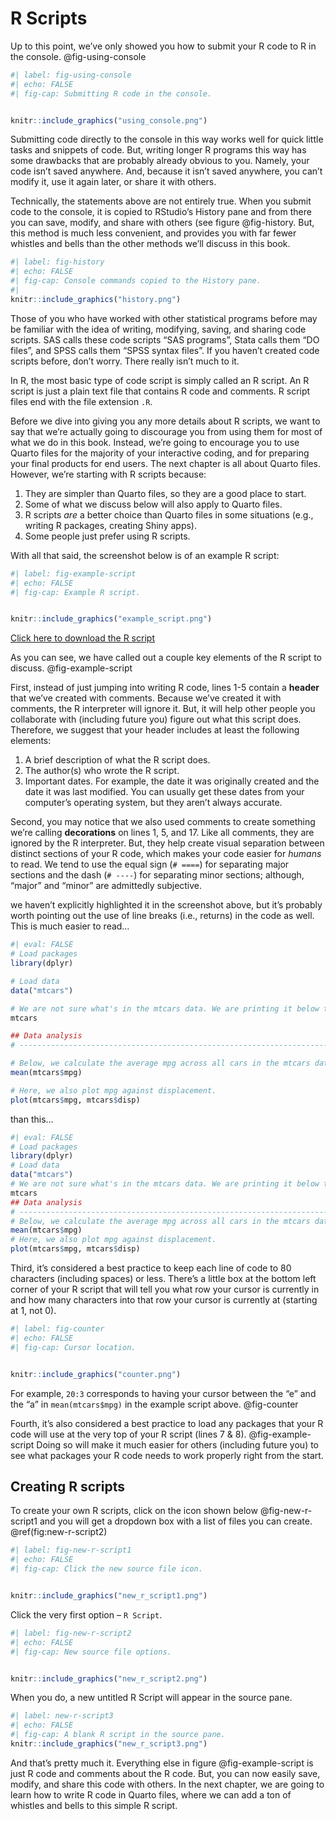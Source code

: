 # R Scripts

Up to this point, we've only showed you how to submit your R code to R in the console. @fig-using-console

```r
#| label: fig-using-console
#| echo: FALSE
#| fig-cap: Submitting R code in the console.


knitr::include_graphics("using_console.png")
```

Submitting code directly to the console in this way works well for quick little tasks and snippets of code. But, writing longer R programs this way has some drawbacks that are probably already obvious to you. Namely, your code isn't saved anywhere. And, because it isn't saved anywhere, you can't modify it, use it again later, or share it with others.

Technically, the statements above are not entirely true. When you submit code to the console, it is copied to RStudio's History pane and from there you can save, modify, and share with others (see figure @fig-history. But, this method is much less convenient, and provides you with far fewer whistles and bells than the other methods we'll discuss in this book.

```r
#| label: fig-history
#| echo: FALSE
#| fig-cap: Console commands copied to the History pane.
#| 
knitr::include_graphics("history.png")
```

Those of you who have worked with other statistical programs before may be familiar with the idea of writing, modifying, saving, and sharing code scripts. SAS calls these code scripts "SAS programs", Stata calls them "DO files", and SPSS calls them "SPSS syntax files". If you haven't created code scripts before, don't worry. There really isn't much to it. 

In R, the most basic type of code script is simply called an R script. An R script is just a plain text file that contains R code and comments. R script files end with the file extension `.R`. 

Before we dive into giving you any more details about R scripts, we want to say that we're actually going to discourage you from using them for most of what we do in this book. Instead, we're going to encourage you to use Quarto files for the majority of your interactive coding, and for preparing your final products for end users. The next chapter is all about Quarto files. However, we're starting with R scripts because:

1. They are simpler than Quarto files, so they are a good place to start.   
2. Some of what we discuss below will also apply to Quarto files.    
3. R scripts _are_ a better choice than Quarto files in some situations (e.g., writing R packages, creating Shiny apps).   
4. Some people just prefer using R scripts.   

With all that said, the screenshot below is of an example R script:

```r
#| label: fig-example-script
#| echo: FALSE
#| fig-cap: Example R script.


knitr::include_graphics("example_script.png")
```

[Click here to download the R script](https://www.dropbox.com/scl/fi/wria8kunjnnr6qs97p7tm/example_script.R?rlkey=bv28jbfzlt4eusgocxaum7rpq&dl=1)

As you can see, we have called out a couple key elements of the R script to discuss. @fig-example-script 

First, instead of just jumping into writing R code, lines 1-5 contain a **header** that we've created with comments. Because we've created it with comments, the R interpreter will ignore it. But, it will help other people you collaborate with (including future you) figure out what this script does. Therefore, we suggest that your header includes at least the following elements:

1. A brief description of what the R script does.   
2. The author(s) who wrote the R script.   
3. Important dates. For example, the date it was originally created and the date it was last modified. You can usually get these dates from your computer's operating system, but they aren't always accurate.    

Second, you may notice that we also used comments to create something we're calling **decorations** on lines 1, 5, and 17. Like all comments, they are ignored by the R interpreter. But, they help create visual separation between distinct sections of your R code, which makes your code easier for _humans_ to read. We tend to use the equal sign (`# ====`) for separating major sections and the dash (`# ----`) for separating minor sections; although, "major" and "minor" are admittedly subjective. 

we haven't explicitly highlighted it in the screenshot above, but it's probably worth pointing out the use of line breaks (i.e., returns) in the code as well. This is much easier to read...

```r
#| eval: FALSE
# Load packages
library(dplyr)

# Load data
data("mtcars")

# We are not sure what's in the mtcars data. We are printing it below to take a look
mtcars

## Data analysis
# ----------------------------------------------------------------------------

# Below, we calculate the average mpg across all cars in the mtcars data frame.
mean(mtcars$mpg)

# Here, we also plot mpg against displacement.
plot(mtcars$mpg, mtcars$disp)
```

than this...

```r
#| eval: FALSE
# Load packages
library(dplyr)
# Load data
data("mtcars")
# We are not sure what's in the mtcars data. We are printing it below to take a look
mtcars
## Data analysis
# ----------------------------------------------------------------------------
# Below, we calculate the average mpg across all cars in the mtcars data frame.
mean(mtcars$mpg)
# Here, we also plot mpg against displacement.
plot(mtcars$mpg, mtcars$disp)
```

Third, it's considered a best practice to keep each line of code to 80 characters (including spaces) or less. There's a little box at the bottom left corner of your R script that will tell you what row your cursor is currently in and how many characters into that row your cursor is currently at (starting at 1, not 0). 

```r
#| label: fig-counter
#| echo: FALSE
#| fig-cap: Cursor location.


knitr::include_graphics("counter.png")
```

For example, `20:3` corresponds to having your cursor between the "e" and the "a" in `mean(mtcars$mpg)` in the example script above. @fig-counter

Fourth, it's also considered a best practice to load any packages that your R code will use at the very top of your R script (lines 7 & 8). @fig-example-script Doing so will make it much easier for others (including future you) to see what packages your R code needs to work properly right from the start.

## Creating R scripts

To create your own R scripts, click on the icon shown below @fig-new-r-script1 and you will get a dropdown box with a list of files you can create. \@ref(fig:new-r-script2)

```r
#| label: fig-new-r-script1
#| echo: FALSE
#| fig-cap: Click the new source file icon.


knitr::include_graphics("new_r_script1.png")
```

Click the very first option – `R Script`. 

```r
#| label: fig-new-r-script2
#| echo: FALSE
#| fig-cap: New source file options.


knitr::include_graphics("new_r_script2.png")
```

When you do, a new untitled R Script will appear in the source pane.

```r
#| label: new-r-script3
#| echo: FALSE
#| fig-cap: A blank R script in the source pane.
knitr::include_graphics("new_r_script3.png")
```

And that's pretty much it. Everything else in figure @fig-example-script is just R code and comments about the R code. But, you can now easily save, modify, and share this code with others. In the next chapter, we are going to learn how to write R code in Quarto files, where we can add a ton of whistles and bells to this simple R script.
